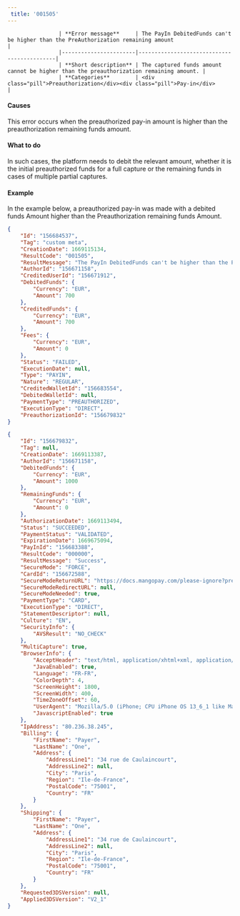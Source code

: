 ---  
 title: '001505'  
---  


                    | **Error message**     | The PayIn DebitedFunds can't be higher than the PreAuthorization remaining amount                   |
                    |-----------------------|--------------------------------------------|
                    | **Short description** | The captured funds amount cannot be higher than the preauthorization remaining amount. |
                    | **Categories**        | <div class="pill">Preauthorization</div><div class="pill">Pay-in</div>                         |
                  

#### Causes  

This error occurs when the preauthorized pay-in amount is higher than the preauthorization remaining funds amount.  

#### What to do  

In such cases, the platform needs to debit the relevant amount, whether it is the initial preauthorized funds for a full capture or the remaining funds in cases of multiple partial captures.  

#### Example  

In the example below, a preauthorized pay-in was made with a debited funds Amount higher than the Preauthorization remaining funds Amount.  
```json Failed pay-in response
{
    "Id": "156684537",
    "Tag": "custom meta",
    "CreationDate": 1669115134,
    "ResultCode": "001505",
    "ResultMessage": "The PayIn DebitedFunds can't be higher than the PreAuthorization remaining amount",
    "AuthorId": "156671158",
    "CreditedUserId": "156671912",
    "DebitedFunds": {
        "Currency": "EUR",
        "Amount": 700
    },
    "CreditedFunds": {
        "Currency": "EUR",
        "Amount": 700
    },
    "Fees": {
        "Currency": "EUR",
        "Amount": 0
    },
    "Status": "FAILED",
    "ExecutionDate": null,
    "Type": "PAYIN",
    "Nature": "REGULAR",
    "CreditedWalletId": "156683554",
    "DebitedWalletId": null,
    "PaymentType": "PREAUTHORIZED",
    "ExecutionType": "DIRECT",
    "PreauthorizationId": "156679832"
}
```  
```json Preauthorization object
{
    "Id": "156679832",
    "Tag": null,
    "CreationDate": 1669113387,
    "AuthorId": "156671158",
    "DebitedFunds": {
        "Currency": "EUR",
        "Amount": 1000
    },
    "RemainingFunds": {
        "Currency": "EUR",
        "Amount": 0
    },
    "AuthorizationDate": 1669113494,
    "Status": "SUCCEEDED",
    "PaymentStatus": "VALIDATED",
    "ExpirationDate": 1669675094,
    "PayInId": "156683388",
    "ResultCode": "000000",
    "ResultMessage": "Success",
    "SecureMode": "FORCE",
    "CardId": "156672588",
    "SecureModeReturnURL": "https://docs.mangopay.com/please-ignore?preAuthorizationId=156679832",
    "SecureModeRedirectURL": null,
    "SecureModeNeeded": true,
    "PaymentType": "CARD",
    "ExecutionType": "DIRECT",
    "StatementDescriptor": null,
    "Culture": "EN",
    "SecurityInfo": {
        "AVSResult": "NO_CHECK"
    },
    "MultiCapture": true,
    "BrowserInfo": {
        "AcceptHeader": "text/html, application/xhtml+xml, application/xml;q=0.9, /;q=0.8",
        "JavaEnabled": true,
        "Language": "FR-FR",
        "ColorDepth": 4,
        "ScreenHeight": 1800,
        "ScreenWidth": 400,
        "TimeZoneOffset": 60,
        "UserAgent": "Mozilla/5.0 (iPhone; CPU iPhone OS 13_6_1 like Mac OS X) AppleWebKit/605.1.15 (KHTML, like Gecko) Mobile/15E148",
        "JavascriptEnabled": true
    },
    "IpAddress": "80.236.38.245",
    "Billing": {
        "FirstName": "Payer",
        "LastName": "One",
        "Address": {
            "AddressLine1": "34 rue de Caulaincourt",
            "AddressLine2": null,
            "City": "Paris",
            "Region": "Ile-de-France",
            "PostalCode": "75001",
            "Country": "FR"
        }
    },
    "Shipping": {
        "FirstName": "Payer",
        "LastName": "One",
        "Address": {
            "AddressLine1": "34 rue de Caulaincourt",
            "AddressLine2": null,
            "City": "Paris",
            "Region": "Ile-de-France",
            "PostalCode": "75001",
            "Country": "FR"
        }
    },
    "Requested3DSVersion": null,
    "Applied3DSVersion": "V2_1"
}
```